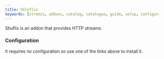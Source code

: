 ```yaml
---
title: Shluflix
keywords: [stremio, addons, catalog, catalogue, guide, setup, configuration, install, link]
---
```



<StremioAddonButtons id="shluflix" manifest="https://shluflix.elfhosted.com/manifest.json" configurable={true} /> 

Shuflix is an addon that provides HTTP streams. 

<h3>Configuration</h3>

It requires no configuration so use one of the links above to install it.